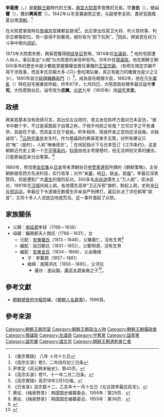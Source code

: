 '''李最應'''（{{kor|k=이최응|hanja=李最應}}，{{bd|1815年||1882年|catIdx=L李最應}}）是[[朝鮮王朝|朝鮮王朝]]時代的王族，[[興宣大院君|興宣大院君]]李昰應的兄長。字'''良伯'''（{{lang|ko|양백}}），號'''山響'''（{{lang|ko|산향}}），獲封'''興寅君'''（{{kor|k=흥인군|hanja=興寅君}}）。1842年以冬至兼謝恩正使，与副使李圭枋、書狀官趙鳳夏出使[[清朝|清朝]]。<ref>《憲宗實錄》 八年 十月十九日</ref>

在大院君掌政時任[[景福宮_(韓國)|景福宫]]营建都监提调<ref>《高宗实录》卷2，二年四月初三日条</ref>。此后曾出任扈卫大将、判义禁府事、判宗正卿等职位。但一直得不到重用，被形容为“厨下饥狗”。<ref>尹孝定《风云韩末秘史》，第40页。</ref>因此，興寅君在权力斗争中倒向[[明成皇后|闵妃]]。

1873年大院君失勢，興寅君獲得[[明成皇后|明成皇后]]登用，1874年任[[左議政|左議政]]，<ref>《高宗实录》卷11，十一年二月二日条。</ref> 他的宅邸遭人纵火，事后查出“火贼”为大院君的亲信申哲均。次年升任[[領議政|領議政]]。他在朝鮮王朝500多年的歷史中是少數能掌握實權並擔任重職的[[王室|王室]][[宗親|宗親]]，（有明文規定宗親不得干涉政事，而且李氏宗親大多-{只}-會吃喝玩樂，真正有能力的確實也是少之又少），1880年設立[[統理機務衙門|統理機務衙門]]（{{lang|ko|통리기무아문}}）<ref>《高宗實錄》高宗18年2月5日條。</ref>，成為首任總理大臣。1882年，他在[[壬午兵变|壬午軍亂]]（{{lang|ko|임오군란}}）時在自宅被暴民所殺，终年67岁。七月四日，大院君政权赠李最应謚号'''孝宪'''，大院君倒台后，谥号改为'''忠翼'''。[[光武_(年號)|光武]]九年（1905年）改[[謚号|謚号]]'''文忠'''。

== 政绩 ==
興寅君基本没有政绩可言，其出任左议政时，曾主张在称呼方面对日本妥协，“彼书中数个字，不过是渠国臣子自尊之称，于我乎何损之有哉？交邻文字之不有谦恭，其曲在于彼，而其妄又在于彼矣。积年相持，阻我怀柔之意则还涉自侮，亦缺诚信”。<ref>《日省录》高宗篇十二，乙亥年十一月十五日《左议政李最应启言》。</ref>[[云扬号事件|云扬号事件]]发生时，作为領議政的興寅君束手无策，对所有建议只说“唯”（是的），人称“唯唯政丞”。<ref>黄玹．《梅泉野录》：韩国国史编纂委会，1955年：第29页．</ref> 在闵妃指示下与日本签订《江华条约》，这是朝鲜近代史上第一个[[不平等条约|不平等条约]]。[[科举|科举]]由他主考閱卷时，他无法辨别文章的優劣，只能靠抽签来分出等第。<ref>黄玹．《梅泉野录》：韩国国史编纂委会，1955年：第36页．</ref>

1880年，修信使[[金宏集|金宏集]]从[[日本|日本]]带来清朝驻日[[参赞|参赞]][[黄遵宪|黄遵宪]]所撰的《朝鲜策略》，主张朝鲜接受西方先进科技，实行改革；对外“亲[[中國|華]]，结[[日本|日]]，联[[美国|米]]，抵[[俄罗斯帝国|俄]]”。李最应深表赞同，但是遭到广大[[儒生|儒生]]的强烈反对，300多名[[庆尚道|庆尚道]]儒生上“万人疏”，坚决反对，1881年在[[首爾|汉城]]伏阙上疏。各地儒生高举“卫正斥邪”旗帜，群起上疏，史称[[辛巳斥邪运动|辛巳斥邪运动]]。李最应下令逮捕无数儒生并亲自严刑拷打。最后处决了洪在鹤等“疏首”，又将十多人人流放边地或荒岛。这一事件激起了众怒。

== 家族關係 ==
* 父親：[[南延君|南延君]]李球（1788－1836）
* 母親：驪興郡夫人閔氏（1788－1831），{{link-ko|閔景爀|}}女
** 元配：[[安東權氏|安東權氏]]（1813－1848），父權羲仁，沒有生育<ref>{{cite web |title=莊祖懿皇帝子孫錄 |url=https://visualjoseon.aks.ac.kr/viewer/view?itemId=jb&gubun=person&dataId=K24725B_007_065000 |website=장서각기록유산DB |access-date=2022-02-26 |archive-date=2022-02-26 |archive-url=https://web.archive.org/web/20220226093523/https://visualjoseon.aks.ac.kr/viewer/view?itemId=jb&gubun=person&dataId=K24725B_007_065000 |dead-url=no }}</ref>
** 繼配：延日鄭氏（1831－1852），父鄭明源，沒有生育
** 繼配：[[新安東金氏|安東金氏]]（1834－1868），父金晚根
*** 子：{{link-ko|完永君|이재긍}}李載兢（1857－1881）
*** 媳婦：南陽洪氏（1856－1885），父洪坃
**** 養孙：[[李址鎔|李址鎔]]，[[廣平大君|廣平大君]]後裔{{link-ko|李熙夏|이희하}}之子<ref>{{cite web |title=무안대군파 권11(撫安大君派 卷之十一) |url=https://visualjoseon.aks.ac.kr/viewer/view?itemId=jb&gubun=person&dataId=K21148B_011_042700 |website=장서각기록유산DB |access-date=2022-02-26 |archive-date=2022-02-26 |archive-url=https://web.archive.org/web/20220226093525/https://visualjoseon.aks.ac.kr/viewer/view?itemId=jb&gubun=person&dataId=K21148B_011_042700 |dead-url=no }}</ref>。

== 參考文獻 ==
* [[朝鮮總督府中樞院|朝鮮總督府中樞院]]編，《[[朝鮮人名辭書|朝鮮人名辭書]]》，1996頁。

== 參考來源 ==
{{reflist}}

{{朝鮮王朝攝政}}
{{領議政}}
{{左議政}}
[[Category:朝鮮王朝宗室|Category:朝鮮王朝宗室]]
[[Category:朝鮮王朝政治人物|Category:朝鮮王朝政治人物]]
[[Category:朝鮮王朝攝政者|Category:朝鮮王朝攝政者]]
[[Category:領議政|Category:領議政]]
[[Category:左議政|Category:左議政]]
[[Category:守舊黨|Category:守舊黨]]
[[Category:諡孝憲|Category:諡孝憲]]
[[Category:諡忠翼|Category:諡忠翼]]
[[Category:諡文忠|Category:諡文忠]]
[[Category:朝鲜王朝遇刺身亡者|Category:朝鲜王朝遇刺身亡者]]